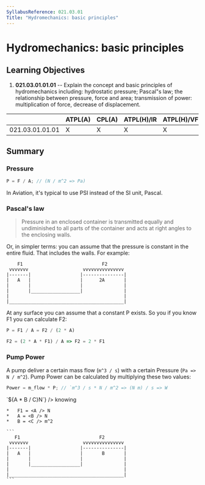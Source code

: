 ```yaml
---
SyllabusReference: 021.03.01
Title: "Hydromechanics: basic principles"
---
```


# Hydromechanics: basic principles

## Learning Objectives

1.  **021.03.01.01.01** -- Explain the concept and basic principles of
    hydromechanics including: hydrostatic pressure; Pascal"s law; the
    relationship between pressure, force and area; transmission of power:
    multiplication of force, decrease of displacement.

|                 | ATPL(A) | CPL(A) | ATPL(H)/IR | ATPL(H)/VFR | CPL(H) | IR  | CBIR(A) |
| --------------- | ------- | ------ | ---------- | ----------- | ------ | --- | ------- |
| 021.03.01.01.01 | X       | X      | X          | X           | X      |     |         |

## Summary

### Pressure

```js
P = F / A; // (N / m^2 => Pa)
```

In Aviation, it's typical to use PSI instead of the SI unit, Pascal.

### Pascal's law

> Pressure in an enclosed container is transmitted equally and undiminished to
> all parts of the container and acts at right angles to the enclosing walls.

Or, in simpler terms: you can assume that the pressure is constant in the entire
fluid. That includes the walls. For example:

```
    F1                             F2
 vvvvvvv                    vvvvvvvvvvvvvvv
|-------|                  |---------------|
|   A   |                  |      2A       |
|       |                  |               |
|       |__________________|               |
|                                          |
|__________________________________________|
```

At any surface you can assume that a constant P exists. So you if you know F1
you can calculate F2:

```js
P = F1 / A = F2 / (2 * A)

F2 = (2 * A * F1) / A => F2 = 2 * F1
```

### Pump Power

A pump deliver a certain mass flow (`m^3 / s`) with a certain Pressure
(`Pa => N / m^2`). Pump Power can be calculated by multiplying these two values:

```js
Power = m_flow * P; // `m^3 / s * N / m^2 => (N m) / s => W
```

<FunctionQuestion variant="calculation" lo="021.03.01.01.01">
  <Variables
    variables={{
    A: [10, 20, 40, 50],
    B: [5],
    C: [10, 20, 50, 100]
    }}
    answerFunction={(A, B, C) => `${A * B / C}N`}
  />

  <Text>
    knowing

    *   F1 = <A /> N
    *   A = <B /> N
    *   B = <C /> m^2

    ```
       F1                             F2
     vvvvvvv                    vvvvvvvvvvvvvvv
    |-------|                  |---------------|
    |   A   |                  |       B       |
    |       |                  |               |
    |       |__________________|               |
    |                                          |
    |__________________________________________|
    ```

  </Text>
</FunctionQuestion>
